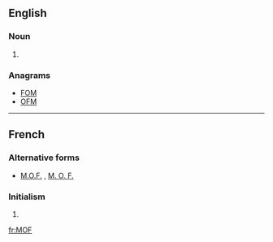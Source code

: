 {{also|mof}}
==English==
{{wikipedia|dab=MOF}}
===Noun===
{{en-noun}}
# {{initialism of|lang=en|metal-organic framework}}

===Anagrams===
* [[FOM#English|FOM]]
* [[OFM#English|OFM]]
----
==French==

===Alternative forms===
* [[M.O.F.]] , [[M. O. F.]]
===Initialism===
{{rfc-header|Initialism}}
{{head|fr|initialism}}
# {{initialism of|lang=fr|Meilleur Ouvrier de France}}

[[fr:MOF]]